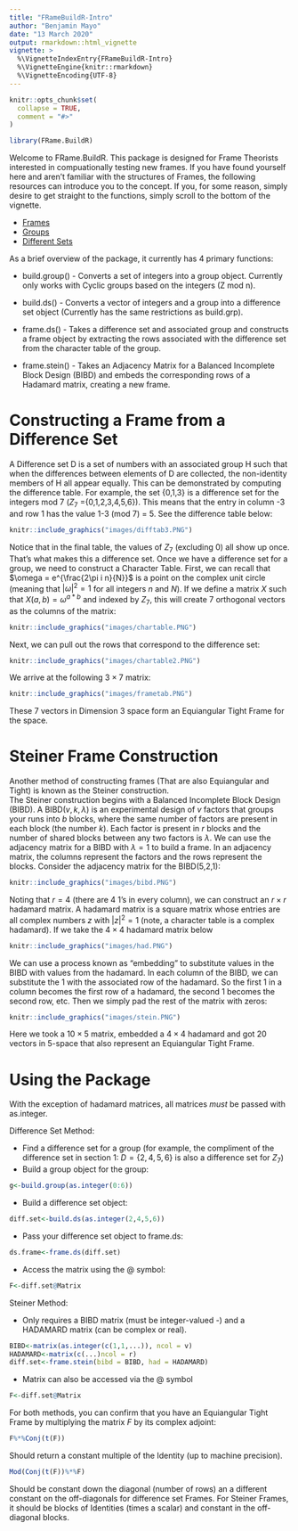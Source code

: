 ```yaml
---
title: "FRameBuildR-Intro"
author: "Benjamin Mayo"
date: "13 March 2020"
output: rmarkdown::html_vignette
vignette: >
  %\VignetteIndexEntry{FRameBuildR-Intro}
  %\VignetteEngine{knitr::rmarkdown}
  %\VignetteEncoding{UTF-8}
---
```


```r
knitr::opts_chunk$set(
  collapse = TRUE,
  comment = "#>"
)
```

```r
library(FRame.BuildR)
```
Welcome to FRame.BuildR.  This package is designed for Frame Theorists interested in compuationally testing new frames.  If you have found yourself here and aren't familiar with the structures of Frames, the following resources can introduce you to the concept.  If you, for some reason, simply desire to get straight to the functions, simply scroll to the bottom of the vignette.

* [Frames](https://en.wikipedia.org/wiki/Frame_(linear_algebra))
* [Groups](https://en.wikipedia.org/wiki/Group_(mathematics))
* [Different Sets](https://en.wikipedia.org/wiki/Difference_set)

As a brief overview of the package, it currently has 4 primary functions:

* build.group() - Converts a set of integers into a group object.  Currently only works with Cyclic groups based on the integers (Z mod n).

* build.ds() - Converts a vector of integers and a group into a difference set object (Currently has the same restrictions as build.grp).

* frame.ds() - Takes a difference set and associated group and constructs a frame object by extracting the rows associated with the difference set from the character table of the group.

* frame.stein() - Takes an Adjacency Matrix for a Balanced Incomplete Block Design (BIBD) and embeds the
corresponding rows of a Hadamard matrix, creating a new frame.

# Constructing a Frame from a Difference Set
A Difference set D is a set of numbers with an associated group H such that when the differences between elements of D are collected, the non-identity members of H all appear equally.  This can be demonstrated by computing the difference table.  For example, the set {0,1,3} is a difference set for the integers mod 7 ($Z_7$ ={0,1,2,3,4,5,6}).  This means that the entry in column -3 and row 1 has the value 1-3 (mod 7) = 5.  See the difference table below:
```r
knitr::include_graphics("images/difftab3.PNG")
```

Notice that in the final table, the values of $Z_7$ (excluding 0) all show up once.  That's what makes this a difference set.  Once we have a difference set for a group, we need to construct a Character Table.  First, we can recall that $\omega = e^{\frac{2\pi i n}{N}}$ is a point on the complex unit circle (meaning that $|\omega|^2 = 1$ for all integers $n$ and $N$).  If we define a matrix $X$ such that $X(a,b) = \omega^{a*b}$ and indexed by $Z_7$, this will create 7 orthogonal vectors as the columns of the matrix:

```r
knitr::include_graphics("images/chartable.PNG")
```
Next, we can pull out the rows that correspond to the difference set:
```r
knitr::include_graphics("images/chartable2.PNG")
```
We arrive at the following $3\times 7$ matrix:
```r
knitr::include_graphics("images/frametab.PNG")
```
These 7 vectors in Dimension 3 space form an Equiangular Tight Frame for the space.

# Steiner Frame Construction
Another method of constructing frames (That are also Equiangular and Tight) is known as the Steiner construction.  
The Steiner construction begins with a Balanced Incomplete Block Design (BIBD).  A BIBD($v,k,\lambda$) is an experimental design of $v$ factors that groups your runs into $b$ blocks, where the same number of factors are present in each block (the number $k$).  Each factor is present in $r$ blocks and the number of shared blocks between any two factors is $\lambda$.
We can use the adjacency matrix for a BIBD with $\lambda = 1$ to build a frame.  In an adjacency matrix, the columns represent the factors and the rows represent the blocks.  Consider the adjacency matrix for the BIBD(5,2,1):
```r
knitr::include_graphics("images/bibd.PNG")
```
Noting that $r=4$ (there are 4 1's in every column), we can construct an $r\times r$ hadamard matrix.  A hadamard matrix is a square matrix whose entries are all complex numbers $z$ with $|z|^2=1$ (note, a character table is a complex hadamard).  If we take the $4\times 4$ hadamard matrix below

```r
knitr::include_graphics("images/had.PNG")
```

We can use a process known as "embedding" to substitute values in the BIBD with values from the hadamard.  In each column of the BIBD, we can substitute the 1 with the associated row of the hadamard.  So the first 1 in a column becomes the first row of a hadamard, the second 1 becomes the second row, etc.  Then we simply pad the rest of the matrix with zeros:

```r
knitr::include_graphics("images/stein.PNG")
```

Here we took a $10\times 5$ matrix, embedded a $4\times 4$ hadamard and got 20 vectors in 5-space that also represent an Equiangular Tight Frame.

# Using the Package
With the exception of hadamard matrices, all matrices *must* be passed with as.integer.

Difference Set Method:

* Find a difference set for a group (for example, the compliment of the difference set in section 1: $D = \{2,4,5,6\}$ is also a difference set for $Z_7$)
* Build a group object for the group:
```r
g<-build.group(as.integer(0:6))
```

* Build a difference set object:
```r
diff.set<-build.ds(as.integer(2,4,5,6))
```

* Pass your difference set object to frame.ds:
```r
ds.frame<-frame.ds(diff.set)
```

* Access the matrix using the @ symbol:
 ```r
F<-diff.set@Matrix
```
Steiner Method:

* Only requires a BIBD matrix (must be integer-valued -) and a HADAMARD matrix (can be complex or real).

 ```r
BIBD<-matrix(as.integer(c(1,1,...)), ncol = v)
HADAMARD<-matrix(c(...)ncol = r)
diff.set<-frame.stein(bibd = BIBD, had = HADAMARD)
```

* Matrix can also be accessed via the @ symbol

 ```r
F<-diff.set@Matrix
```

For both methods, you can confirm that you have an Equiangular Tight Frame by multiplying the matrix $F$ by its complex adjoint:

 ```r
F%*%Conj(t(F))
```

Should return a constant multiple of the Identity (up to machine precision).

 ```r
Mod(Conj(t(F))%*%F)
```
Should be constant down the diagonal (number of rows) an a different constant on the off-diagonals for difference set Frames.  For Steiner Frames, it should be blocks of Identities (times a scalar) and constant in the off-diagonal blocks.
